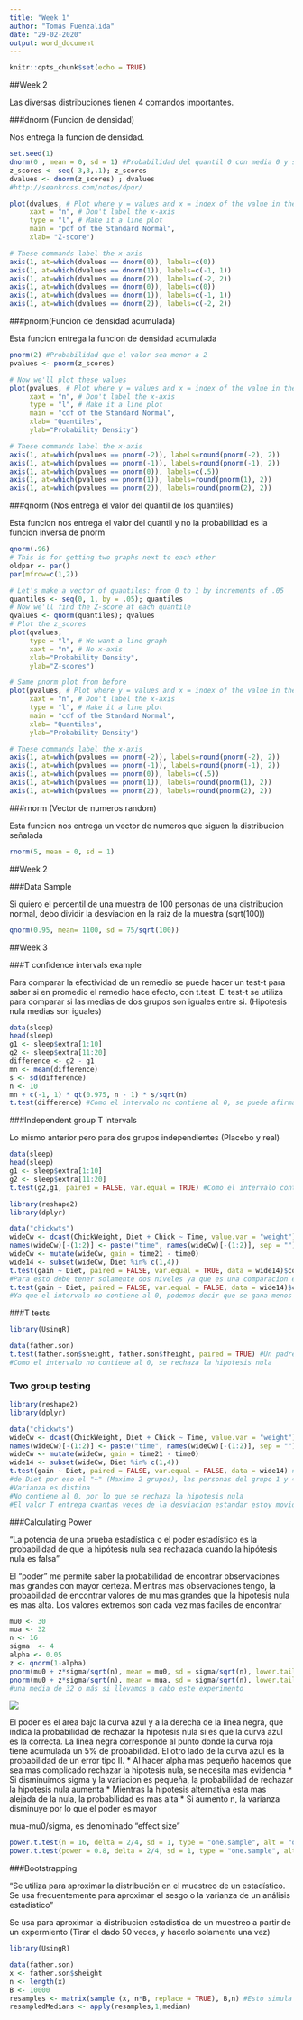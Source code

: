 ```yaml
---
title: "Week 1"
author: "Tomás Fuenzalida"
date: "29-02-2020"
output: word_document
---
```


```r
knitr::opts_chunk$set(echo = TRUE)
```

##Week 2

Las diversas distribuciones tienen 4 comandos importantes.

###dnorm (Funcion de densidad)

Nos entrega la funcion de densidad.

```r
set.seed(1)
dnorm(0 , mean = 0, sd = 1) #Probabilidad del quantil 0 con media 0 y sd 1
z_scores <- seq(-3,3,.1); z_scores
dvalues <- dnorm(z_scores) ; dvalues
#http://seankross.com/notes/dpqr/

plot(dvalues, # Plot where y = values and x = index of the value in the vector
     xaxt = "n", # Don't label the x-axis
     type = "l", # Make it a line plot
     main = "pdf of the Standard Normal",
     xlab= "Z-score") 

# These commands label the x-axis
axis(1, at=which(dvalues == dnorm(0)), labels=c(0))
axis(1, at=which(dvalues == dnorm(1)), labels=c(-1, 1))
axis(1, at=which(dvalues == dnorm(2)), labels=c(-2, 2))
axis(1, at=which(dvalues == dnorm(0)), labels=c(0))
axis(1, at=which(dvalues == dnorm(1)), labels=c(-1, 1))
axis(1, at=which(dvalues == dnorm(2)), labels=c(-2, 2))
```

###pnorm(Funcion de densidad acumulada)

Esta funcion entrega la funcion de densidad acumulada

```r
pnorm(2) #Probabilidad que el valor sea menor a 2
pvalues <- pnorm(z_scores)

# Now we'll plot these values
plot(pvalues, # Plot where y = values and x = index of the value in the vector
     xaxt = "n", # Don't label the x-axis
     type = "l", # Make it a line plot
     main = "cdf of the Standard Normal",
     xlab= "Quantiles",
     ylab="Probability Density") 

# These commands label the x-axis
axis(1, at=which(pvalues == pnorm(-2)), labels=round(pnorm(-2), 2))
axis(1, at=which(pvalues == pnorm(-1)), labels=round(pnorm(-1), 2))
axis(1, at=which(pvalues == pnorm(0)), labels=c(.5))
axis(1, at=which(pvalues == pnorm(1)), labels=round(pnorm(1), 2))
axis(1, at=which(pvalues == pnorm(2)), labels=round(pnorm(2), 2))


```

###qnorm (Nos entrega el valor del quantil de los quantiles)

Esta funcion nos entrega el valor del quantil y no la probabilidad es la funcion
inversa de pnorm

```r
qnorm(.96)
# This is for getting two graphs next to each other
oldpar <- par()
par(mfrow=c(1,2))

# Let's make a vector of quantiles: from 0 to 1 by increments of .05
quantiles <- seq(0, 1, by = .05); quantiles
# Now we'll find the Z-score at each quantile
qvalues <- qnorm(quantiles); qvalues
# Plot the z_scores
plot(qvalues,
     type = "l", # We want a line graph
     xaxt = "n", # No x-axis
     xlab="Probability Density",
     ylab="Z-scores")

# Same pnorm plot from before
plot(pvalues, # Plot where y = values and x = index of the value in the vector
     xaxt = "n", # Don't label the x-axis
     type = "l", # Make it a line plot
     main = "cdf of the Standard Normal",
     xlab= "Quantiles",
     ylab="Probability Density") 

# These commands label the x-axis
axis(1, at=which(pvalues == pnorm(-2)), labels=round(pnorm(-2), 2))
axis(1, at=which(pvalues == pnorm(-1)), labels=round(pnorm(-1), 2))
axis(1, at=which(pvalues == pnorm(0)), labels=c(.5))
axis(1, at=which(pvalues == pnorm(1)), labels=round(pnorm(1), 2))
axis(1, at=which(pvalues == pnorm(2)), labels=round(pnorm(2), 2))
```

###rnorm (Vector de numeros random)

Esta funcion nos entrega un vector de numeros que siguen la distribucion señalada

```r
rnorm(5, mean = 0, sd = 1)

```

##Week 2

###Data Sample

Si quiero el percentil de una muestra de 100 personas de una distribucion normal, debo dividir la desviacion en la raiz
de la muestra (sqrt(100))

```r
qnorm(0.95, mean= 1100, sd = 75/sqrt(100))
```

##Week 3

###T confidence intervals example

Para comparar la efectividad de un remedio se puede hacer un test-t para saber si en promedio el remedio hace efecto,
con t.test. El test-t se utiliza para comparar si las medias de dos grupos son iguales entre si. (Hipotesis nula medias son iguales)

```r
data(sleep)
head(sleep)
g1 <- sleep$extra[1:10]
g2 <- sleep$extra[11:20]
difference <- g2 - g1
mn <- mean(difference)
s <- sd(difference)
n <- 10
mn + c(-1, 1) * qt(0.975, n - 1) * s/sqrt(n)
t.test(difference) #Como el intervalo no contiene al 0, se puede afirmar la hipotesis
```

###Independent group T intervals

Lo mismo anterior pero para dos grupos independientes (Placebo y real)

```r
data(sleep)
head(sleep)
g1 <- sleep$extra[1:10]
g2 <- sleep$extra[11:20]
t.test(g2,g1, paired = FALSE, var.equal = TRUE) #Como el intervalo contiene al 0, se afirma la hipotesis nula
```

```r
library(reshape2)
library(dplyr)
```

```r
data("chickwts")
wideCw <- dcast(ChickWeight, Diet + Chick ~ Time, value.var = "weight")
names(wideCw)[-(1:2)] <- paste("time", names(wideCw)[-(1:2)], sep = "")
wideCw <- mutate(wideCw, gain = time21 - time0)
wide14 <- subset(wideCw, Diet %in% c(1,4))
t.test(gain ~ Diet, paired = FALSE, var.equal = TRUE, data = wide14)$conf #Quiero explicar "gain" con la variable Diet,
#Para esto debe tener solamente dos niveles ya que es una comparacion entre dos cosas
t.test(gain ~ Diet, paired = FALSE, var.equal = FALSE, data = wide14)$conf #Aqui se asume que la varianza no es igual
#Ya que el intervalo no contiene al 0, podemos decir que se gana menos peso en la dieta 1 que en la 4
```

###T tests

```r
library(UsingR)
```

```r
data(father.son)
t.test(father.son$sheight, father.son$fheight, paired = TRUE) #Un padre, un hijo (PAIRED  = TRUE)
#Como el intervalo no contiene al 0, se rechaza la hipotesis nula
```

### Two group testing

```r
library(reshape2)
library(dplyr)
```

```r
data("chickwts")
wideCw <- dcast(ChickWeight, Diet + Chick ~ Time, value.var = "weight")
names(wideCw)[-(1:2)] <- paste("time", names(wideCw)[-(1:2)], sep = "")
wideCw <- mutate(wideCw, gain = time21 - time0)
wide14 <- subset(wideCw, Diet %in% c(1,4))
t.test(gain ~ Diet, paired = FALSE, var.equal = FALSE, data = wide14) #Busco explicar gain a traves de los grupos 1 y 4
#de Diet por eso el "~" (Maximo 2 grupos), las personas del grupo 1 y 4 son disitntas (Paired =  FALSE), asumo que la
#Varianza es distina
#No contiene al 0, por lo que se rechaza la hipotesis nula
#El valor T entrega cuantas veces de la desviacion estandar estoy movido
```

###Calculating Power

"La potencia de una prueba estadística o el poder estadístico es la probabilidad de que la hipótesis nula sea rechazada cuando la hipótesis nula es falsa"

El "poder" me permite saber la probabilidad de encontrar observaciones mas grandes con mayor certeza.
Mientras mas observaciones tengo, la probabilidad de encontrar valores de mu mas grandes que la hipotesis nula es mas alta.
Los valores extremos son cada vez mas faciles de encontrar

```r
mu0 <- 30
mua <- 32
n <- 16
sigma  <- 4
alpha <- 0.05
z <- qnorm(1-alpha)
pnorm(mu0 + z*sigma/sqrt(n), mean = mu0, sd = sigma/sqrt(n), lower.tail = FALSE)
pnorm(mu0 + z*sigma/sqrt(n), mean = mua, sd = sigma/sqrt(n), lower.tail = FALSE) #Hay un 64% de probabilidad de detectar
#una media de 32 o más si llevamos a cabo este experimento
```


![](C:/Users/Casa/Desktop/R Curso/R-Course/Course 6/Theory/Power.png)

El poder es el area bajo la curva azul y a la derecha de la linea negra, que indica la probabilidad de rechazar la hipotesis nula si es que la curva azul es la correcta. La linea negra corresponde al punto donde la curva roja tiene acumulada un 5% de probabilidad.
El otro lado de la curva azul es la probabilidad de un error tipo II.
* Al hacer alpha mas pequeño hacemos que sea mas complicado rechazar la hipotesis nula, se necesita mas evidencia
* Si disminuimos sigma y la variacion es pequeña, la probabilidad de rechazar la hipotesis nula aumenta
* Mientras la hipotesis alternativa esta mas alejada de la nula, la probabilidad es mas alta
* Si aumento n, la varianza disminuye por lo que el poder es mayor

mua-mu0/sigma, es denominado "effect size"

```r
power.t.test(n = 16, delta = 2/4, sd = 1, type = "one.sample", alt = "one.sided") #Delta es la diferencia entre los mu de las hipotesis nulas mua-mu0
power.t.test(power = 0.8, delta = 2/4, sd = 1, type = "one.sample", alt = "one.sided")
```


###Bootstrapping

"Se utiliza para aproximar la distribución en el muestreo de un estadístico. Se usa frecuentemente para aproximar el sesgo o la varianza de un análisis estadístico"

Se usa para aproximar la distribucion estadistica de un muestreo a partir de un expermiento (Tirar el dado 50 veces, y hacerlo solamente una vez)

```r
library(UsingR)
```

```r
data(father.son)
x <- father.son$sheight
n <- length(x)
B <- 10000
resamples <- matrix(sample (x, n*B, replace = TRUE), B,n) #Esto simula nuevamente los datos, con probabilidad 1/n cada uno de los datos
resampledMedians <- apply(resamples,1,median)
```